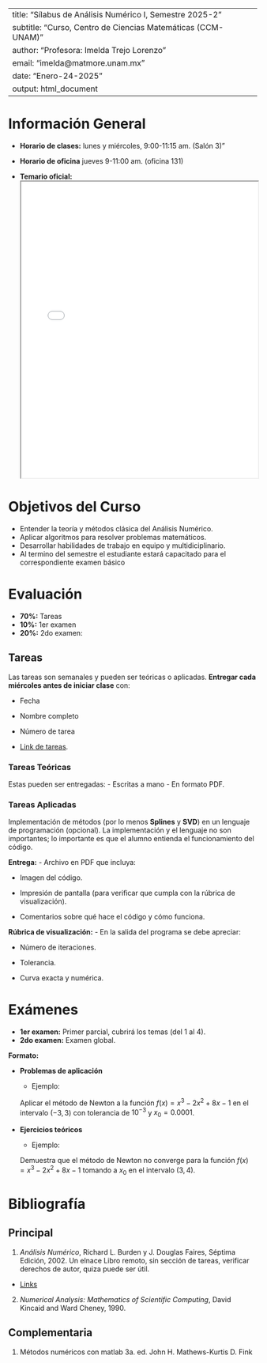 
---
title: "Sílabus de Análisis Numérico I, Semestre 2025-2"
subtitle: "Curso, Centro de Ciencias Matemáticas (CCM-UNAM)"
author: "Profesora: Imelda Trejo Lorenzo"
email: "imelda@matmore.unam.mx"
date: "Enero-24-2025"
output: html_document
---

# Información General
- **Horario de clases:** lunes y miércoles, 9:00-11:15 am. (Salón 3)"

- **Horario de oficina** jueves 9-11:00 am. (oficina 131)    

- **Temario oficial:** <iframe src="UNAM_Temario_Analisis_Numerico_I.pdf" width="100%" height="600px"></iframe>

# Objetivos del Curso
- Entender la teoría y métodos clásica del Análisis Numérico.
- Aplicar algoritmos para resolver problemas matemáticos.
- Desarrollar habilidades de trabajo en equipo y multidiciplinario.
- Al termino del semestre el estudiante estará capacitado para el correspondiente examen básico

# Evaluación

- **70%:** Tareas 
- **10%:** 1er examen  
- **20%:** 2do examen:  

## Tareas

Las tareas son semanales y pueden ser teóricas o aplicadas. **Entregar cada miércoles antes de iniciar clase** con:

- Fecha

- Nombre completo

- Número de tarea

- [Link de tareas](#).

### **Tareas Teóricas**
Estas pueden ser entregadas:
- Escritas a mano
- En formato PDF.

### **Tareas Aplicadas**
Implementación de métodos (por lo menos **Splines** y **SVD**) en un lenguaje de programación (opcional). La implementación y el lenguaje no son importantes; lo importante es que el alumno entienda el funcionamiento del código.

**Entrega:**
- Archivo en PDF que incluya:

  - Imagen del código.

  - Impresión de pantalla (para verificar que cumpla con la rúbrica de visualización).

  - Comentarios sobre qué hace el código y cómo funciona.

**Rúbrica de visualización:**
- En la salida del programa se debe apreciar:

  - Número de iteraciones.

  - Tolerancia.

  - Curva exacta y numérica.

# Exámenes

- **1er examen:** Primer parcial, cubrirá los temas (del 1 al 4).  
- **2do examen:** Examen global.

**Formato:**

- **Problemas de aplicación**
  - Ejemplo: 
  
  Aplicar el método de Newton a la función $f(x)=x^3-2x^2+8x-1$ en el intervalo $(-3, 3)$ 
  con tolerancia de $10^{-3}$ y $x_0 = 0.0001$.

- **Ejercicios teóricos**
  - Ejemplo: 
  
  Demuestra que el método de Newton no converge para la función $f(x)=x^3-2x^2+8x-1$ tomando 
  a $x_0$ en el intervalo $(3, 4)$.

# Bibliografía

## Principal
1. *Análisis Numérico*, Richard L. Burden y J. Douglas Faires, Séptima Edición, 2002.
Un elnace Libro remoto, sin sección de tareas, verificar derechos de autor, quiza puede ser útil.
- [Links](https://heavyphysicsblog.wordpress.com/wp-content/uploads/2019/06/analisis-numerico-burden-faires-10ed.pdf)

2. *Numerical Analysis: Mathematics of Scientific Computing*, David Kincaid and Ward Cheney, 1990.

## Complementaria
1. Métodos numéricos con matlab 3a. ed. John H. Mathews-Kurtis D. Fink